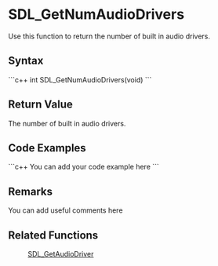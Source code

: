 <!-- pragma section-numbers off -->
<!-- pragma disable-camelcase -->

= SDL_GetNumAudioDrivers =
Use this function to return the number of built in audio drivers.


== Syntax ==
```c++
int SDL_GetNumAudioDrivers(void)
```

== Return Value ==
The number of built in audio drivers.

== Code Examples ==
```c++
You can add your code example here
```

== Remarks ==
You can add useful comments here

== Related Functions ==
:[[SDL_GetAudioDriver]]
